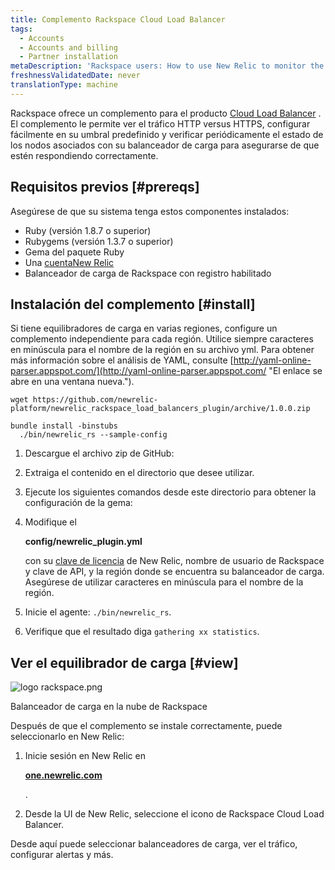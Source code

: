 ```yaml
---
title: Complemento Rackspace Cloud Load Balancer
tags:
  - Accounts
  - Accounts and billing
  - Partner installation
metaDescription: 'Rackspace users: How to use New Relic to monitor the performance of your Rackspace Cloud Load Balancer.'
freshnessValidatedDate: never
translationType: machine
---
```



Rackspace ofrece un complemento para el producto [Cloud Load Balancer](http://www.rackspace.com/cloud/load-balancing/ "El enlace se abre en una ventana nueva.") . El complemento le permite ver el tráfico HTTP versus HTTPS, configurar fácilmente <InlinePopover type="alerts"/>en su umbral predefinido y verificar periódicamente el estado de los nodos asociados con su balanceador de carga para asegurarse de que estén respondiendo correctamente.

## Requisitos previos [#prereqs]

Asegúrese de que su sistema tenga estos componentes instalados:

* Ruby (versión 1.8.7 o superior)
* Rubygems (versión 1.3.7 o superior)
* Gema del paquete Ruby
* Una [cuentaNew Relic](http://newrelic.com/signup "El enlace se abre en una ventana nueva.")
* Balanceador de carga de Rackspace con registro habilitado

## Instalación del complemento [#install]

Si tiene equilibradores de carga en varias regiones, configure un complemento independiente para cada región. Utilice siempre caracteres en minúscula para el nombre de la región en su archivo yml. Para obtener más información sobre el análisis de YAML, consulte [http://yaml-online-parser.appspot.com/](http://yaml-online-parser.appspot.com/ "El enlace se abre en una ventana nueva.").

```
wget https://github.com/newrelic-platform/newrelic_rackspace_load_balancers_plugin/archive/1.0.0.zip
```

```
bundle install -binstubs
  ./bin/newrelic_rs --sample-config
```

1. Descargue el archivo zip de GitHub:

2. Extraiga el contenido en el directorio que desee utilizar.

3. Ejecute los siguientes comandos desde este directorio para obtener la configuración de la gema:

4. Modifique el

   <DNT>**config/newrelic_plugin.yml**</DNT>

   con su [clave de licencia](/docs/subscriptions/license-key) de New Relic, nombre de usuario de Rackspace y clave de API, y la región donde se encuentra su balanceador de carga. Asegúrese de utilizar caracteres en minúscula para el nombre de la región.

5. Inicie el agente: `./bin/newrelic_rs`.

6. Verifique que el resultado diga `gathering xx statistics`.

## Ver el equilibrador de carga [#view]

<img title="logo rackspace.png" alt="logo rackspace.png" src={accountsRackspace}/>

Balanceador de carga en la nube de Rackspace

Después de que el complemento se instale correctamente, puede seleccionarlo en New Relic:

1. Inicie sesión en New Relic en

   <DNT>**[one.newrelic.com](https://one.newrelic.com/all-capabilities)**</DNT>

   .

2. Desde la UI de New Relic, seleccione el icono de Rackspace Cloud Load Balancer.

Desde aquí puede seleccionar balanceadores de carga, ver el tráfico, configurar alertas y más.